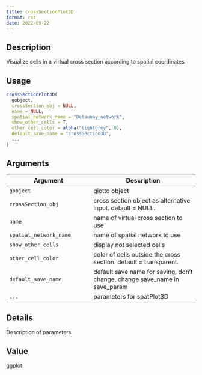 ```yaml
--- 
title: crossSectionPlot3D 
format: rst 
date: 2022-09-22 
--- 
```


## Description

Visualize cells in a virtual cross section according to spatial coordinates


## Usage

```r
crossSectionPlot3D(
  gobject,
  crossSection_obj = NULL,
  name = NULL,
  spatial_network_name = "Delaunay_network",
  show_other_cells = T,
  other_cell_color = alpha("lightgrey", 0),
  default_save_name = "crossSection3D",
  ...
)
```


## Arguments

Argument      |Description
------------- |----------------
`gobject`     |     giotto object
`crossSection_obj`     |     cross section object as alternative input. default = NULL.
`name`     |     name of virtual cross section to use
`spatial_network_name`     |     name of spatial network to use
`show_other_cells`     |     display not selected cells
`other_cell_color`     |     color of cells outside the cross section. default = transparent.
`default_save_name`     |     default save name for saving, don't change, change save_name in save_param
`...`     |     parameters for spatPlot3D


## Details

Description of parameters.


## Value

ggplot


